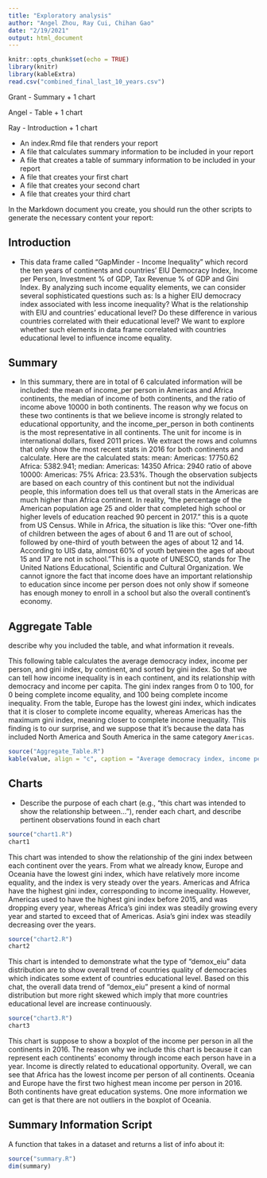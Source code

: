 ```yaml
---
title: "Exploratory analysis"
author: "Angel Zhou, Ray Cui, Chihan Gao"
date: "2/19/2021"
output: html_document
---
```


```r
knitr::opts_chunk$set(echo = TRUE)
library(knitr)
library(kableExtra)
read.csv("combined_final_last_10_years.csv")

```

Grant - Summary + 1 chart

Angel - Table + 1 chart

Ray - Introduction + 1 chart

- An index.Rmd file that renders your report
- A file that calculates summary information to be included in your report
- A file that creates a table of summary information to be included in your report
- A file that creates your first chart
- A file that creates your second chart
- A file that creates your third chart


In the Markdown document you create, you should run the other scripts to generate the necessary content your report:

#############################################################################
## Introduction
- This data frame called "GapMinder - Income Inequality" which record the ten years of continents and countries' EIU Democracy Index, Income per Person, Investment % of GDP, Tax Revenue % of GDP and Gini Index. By analyzing such income equality elements, we can consider several sophisticated questions such as: Is a higher EIU democracy index associated with less income inequality? What is the relationship with EIU and countries' educational level? Do these difference in various countries correlated with their educational level? We want to explore whether such elements in data frame correlated with countries educational level to influence income equality.


## Summary 
- In this summary, there are in total of 6 calculated information will be included: the mean of income_per person in Americas and Africa continents, the median of income of both continents, and the ratio of income above 10000 in both continents. The reason why we focus on these two continents is that we believe income is strongly related to educational opportunity, and the income_per_person in both continents is the most representative in all continents. The unit for income is in international dollars, fixed 2011 prices. We extract the rows and columns that only show the most recent stats in 2016 for both continents and calculate. Here are the calculated stats: mean: Americas: 17750.62 Africa: 5382.941; median: Americas: 14350 Africa: 2940 ratio of above 10000: Americas: 75% Africa: 23.53%. Though the observation subjects are based on each country of this continent but not the individual people, this information does tell us that overall stats in the Americas are much higher than Africa continent. In reality, "the percentage of the American population age 25 and older that completed high school or higher levels of education reached 90 percent in 2017." this is a quote from US Census. While in Africa, the situation is like this: "Over one-fifth of children between the ages of about 6 and 11 are out of school, followed by one-third of youth between the ages of about 12 and 14. According to UIS data, almost 60% of youth between the ages of about 15 and 17 are not in school. "This is a quote of UNESCO, stands for The United Nations Educational, Scientific and Cultural Organization. We cannot ignore the fact that income does have an important relationship to education since income per person does not only show if someone has enough money to enroll in a school but also the overall continent's economy.  

## Aggregate Table
describe why you included the table, and what information it reveals.

This following table calculates the average democracy index, income per person, and gini index, by continent, and sorted by gini index. So that we can tell how income inequality is in each continent, and its relationship with democracy and income per capita. The gini index ranges from 0 to 100, for 0 being complete income equality, and 100 being complete income inequality. From the table, Europe has the lowest gini index, which indicates that it is closer to complete income equality, whereas Americas has the maximum gini index, meaning closer to complete income inequality. This finding is to our surprise, and we suppose that it's because the data has included North America and South America in the same category `Americas`. 

```r
source("Aggregate_Table.R")
kable(value, align = "c", caption = "Average democracy index, income per person, gini index, by continent", padding = 2)
```


## Charts
- Describe the purpose of each chart (e.g., "this chart was intended to show the relationship between..."), render each chart, and describe pertinent observations found in each chart

```r
source("chart1.R")
chart1
```

This chart was intended to show the relationship of the gini index between each continent over the years. From what we already know, Europe and Oceania have the lowest gini index, which have relatively more income equality, and the index is very steady over the years. Americas and Africa have the highest gini index, corresponding to income inequality. However, Americas used to have the highest gini index before 2015, and was dropping every year, whereas Africa's gini index was steadily growing every year and started to exceed that of Americas. Asia's gini index was steadily decreasing over the years.

############################################################################
```r
source("chart2.R")
chart2
```

This chart is intended to demonstrate what the type of "demox_eiu" data distribution are to show overall trend of countries quality of democracies which indicates some extent of countries educational level. Based on this chat, the overall data trend of "demox_eiu" present a kind of normal distribution but more right skewed which imply that more countries educational level are increase continuously. 

############################################################################
```r
source("chart3.R")
chart3
```

This chart is suppose to show a boxplot of the income per person in all the continents in 2016. The reason why we include this chart is because it can represent each continents' economy through income each person have in a year. Income is directly related to educational opportunity. Overall, we can see that Africa has the lowest income per person of all continents. Oceania and Europe have the first two highest mean income per person in 2016. Both continents have great education systems. One more information we can get is that there are not outliers in the boxplot of Oceania.

## Summary Information Script

A function that takes in a dataset and returns a list of info about it:

```r
source("summary.R")
dim(summary)
```

